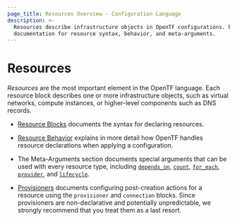 ```yaml
---
page_title: Resources Overview - Configuration Language
description: >-
  Resources describe infrastructure objects in OpenTF configurations. Find
  documentation for resource syntax, behavior, and meta-arguments.
---
```


# Resources

_Resources_ are the most important element in the OpenTF language.
Each resource block describes one or more infrastructure objects, such
as virtual networks, compute instances, or higher-level components such
as DNS records.

- [Resource Blocks](/docs/language/resources/syntax) documents
  the syntax for declaring resources.

- [Resource Behavior](/docs/language/resources/behavior) explains in
  more detail how OpenTF handles resource declarations when applying a
  configuration.

- The Meta-Arguments section documents special arguments that can be used with
  every resource type, including
  [`depends_on`](/docs/language/meta-arguments/depends_on),
  [`count`](/docs/language/meta-arguments/count),
  [`for_each`](/docs/language/meta-arguments/for_each),
  [`provider`](/docs/language/meta-arguments/resource-provider),
  and [`lifecycle`](/docs/language/meta-arguments/lifecycle).

- [Provisioners](/docs/language/resources/provisioners/syntax)
  documents configuring post-creation actions for a resource using the
  `provisioner` and `connection` blocks. Since provisioners are non-declarative
  and potentially unpredictable, we strongly recommend that you treat them as a
  last resort.
